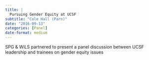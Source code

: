 ```yaml
---
title: |
  Pursuing Gender Equity at UCSF
subtitle: "Cole Hall (Parn)"
date: "2016-09-13"
categories: [Panel]
date-format: medium 
---
```


SPG & WiLS partnered to present a panel discussion between UCSF leadership and trainees on gender equity issues

